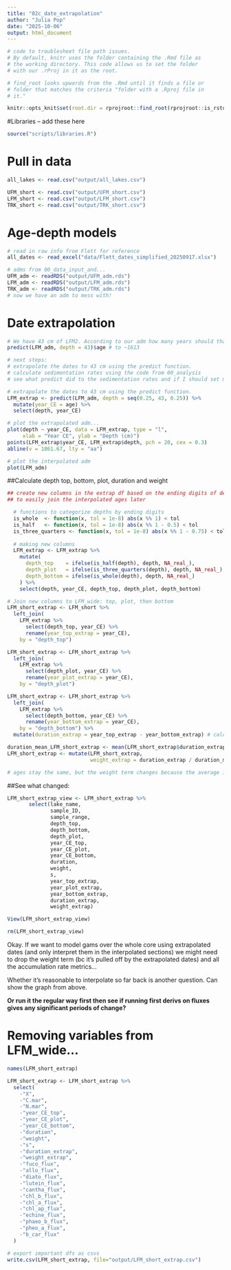 ```yaml
---
title: "02c_date_extrapolation"
author: "Julia Pop"
date: "2025-10-06"
output: html_document
---
```

```r
# code to troublesheet file path issues. 
# By default, knitr uses the folder containing the .Rmd file as
# the working directory. This code allows us to set the folder
# with our .rProj in it as the root. 

# find_root looks upwards from the .Rmd until it finds a file or
# folder that matches the criteria "folder with a .Rproj file in
# it."

knitr::opts_knit$set(root.dir = rprojroot::find_root(rprojroot::is_rstudio_project))
```

#Libraries -- add these here
```r
source("scripts/libraries.R")
```

# Pull in data
```r
all_lakes <- read.csv("output/all_lakes.csv")

UFM_short <- read.csv("output/UFM_short.csv")
LFM_short <- read.csv("output/LFM_short.csv")
TRK_short <- read.csv("output/TRK_short.csv")
```

# Age-depth models
```r
# read in raw info from Flett for reference
all_dates <- read_excel("data/Flett_dates_simplified_20250917.xlsx")

# adms from 00_data_input_and...
UFM_adm <- readRDS("output/UFM_adm.rds")
LFM_adm <- readRDS("output/LFM_adm.rds")
TRK_adm <- readRDS("output/TRK_adm.rds")
# now we have an adm to mess with!
```


# Date extrapolation
```r
# We have 43 cm of LFM2. According to our adm how many years should that go back? 
predict(LFM_adm, depth = 43)$age # to ~1613

# next steps: 
# extrapolate the dates to 43 cm using the predict function. 
# calculate sedimentation rates using the code from 00_analysis
# see what predict did to the sedimentation rates and if I should set my own age depth model... (at an avg sed rate for example)

# extrapolate the dates to 43 cm using the predict function. 
LFM_extrap <- predict(LFM_adm, depth = seq(0.25, 43, 0.25)) %>%
  mutate(year_CE = age) %>%
  select(depth, year_CE)

# plot the extrapolated adm...
plot(depth ~ year_CE, data = LFM_extrap, type = "l", 
     xlab = "Year CE", ylab = "Depth (cm)")
points(LFM_extrap$year_CE, LFM_extrap$depth, pch = 20, cex = 0.3)
abline(v = 1861.67, lty = "aa")

# plot the interpolated adm
plot(LFM_adm)

```

##Calculate depth top, bottom, plot, duration and weight
```r
## create new columns in the extrap df based on the ending digits of depth
## to easily join the interpolated ages later

  # functions to categorize depths by ending digits
  is_whole  <- function(x, tol = 1e-8) abs(x %% 1) < tol
  is_half   <- function(x, tol = 1e-8) abs(x %% 1 - 0.5) < tol
  is_three_quarters <- function(x, tol = 1e-8) abs(x %% 1 - 0.75) < tol
  
  # making new columns
  LFM_extrap <- LFM_extrap %>%
    mutate(
      depth_top    = ifelse(is_half(depth), depth, NA_real_),
      depth_plot   = ifelse(is_three_quarters(depth), depth, NA_real_),
      depth_bottom = ifelse(is_whole(depth), depth, NA_real_)
    ) %>%
    select(depth, year_CE, depth_top, depth_plot, depth_bottom)

# Join new columns to LFM_wide: top, plot, then bottom
LFM_short_extrap <- LFM_short %>%
  left_join(
    LFM_extrap %>% 
      select(depth_top, year_CE) %>%
      rename(year_top_extrap = year_CE),
    by = "depth_top")

LFM_short_extrap <- LFM_short_extrap %>%
  left_join(
    LFM_extrap %>% 
      select(depth_plot, year_CE) %>%
      rename(year_plot_extrap = year_CE),
    by = "depth_plot")

LFM_short_extrap <- LFM_short_extrap %>%
  left_join(
    LFM_extrap %>% 
      select(depth_bottom, year_CE) %>%
      rename(year_bottom_extrap = year_CE),
    by = "depth_bottom") %>%
  mutate(duration_extrap = year_top_extrap - year_bottom_extrap) # calculate duration 

duration_mean_LFM_short_extrap <- mean(LFM_short_extrap$duration_extrap, na.rm = TRUE)
LFM_short_extrap <- mutate(LFM_short_extrap, 
                           weight_extrap = duration_extrap / duration_mean_LFM_short_extrap)

# ages stay the same, but the weight term changes because the average is pulled off by the extrapolated dates... don't use it in the final analysis? tbd. at least can say I looked into it. 
```

##See what changed:
```r

LFM_short_extrap_view <- LFM_short_extrap %>%
       select(lake_name, 
              sample_ID, 
              sample_range, 
              depth_top, 
              depth_bottom, 
              depth_plot, 
              year_CE_top, 
              year_CE_plot, 
              year_CE_bottom, 
              duration, 
              weight, 
              s,
              year_top_extrap,
              year_plot_extrap, 
              year_bottom_extrap,
              duration_extrap,
              weight_extrap)

View(LFM_short_extrap_view)

rm(LFM_short_extrap_view)

```

Okay. If we want to model gams over the whole core using extrapolated dates (and only interpret them in the interpolated sections) we might need to drop the weight term (bc it's pulled off by the extrapolated dates) and all the accumulation rate metrics... 

Whether it's reasonable to interpolate so far back is another question. Can show the graph from above. 

**Or run it the regular way first then see if running first derivs on fluxes gives any significant periods of change?**

# Removing variables from LFM_wide...
```r
names(LFM_short_extrap)

LFM_short_extrap <- LFM_short_extrap %>%
  select(
    -"X",
    -"C.mar",
    -"N.mar",
    -"year_CE_top",
    -"year_CE_plot",
    -"year_CE_bottom",
    -"duration",
    -"weight",
    -"s",
    -"duration_extrap", 
    -"weight_extrap", 
    -"fuco_flux",
    -"allo_flux",
    -"diato_flux",
    -"lutein_flux",
    -"cantha_flux",
    -"chl_b_flux",
    -"chl_a_flux",
    -"chl_ap_flux",
    -"echine_flux", 
    -"phaeo_b_flux",
    -"pheo_a_flux",
    -"b_car_flux"
  )
```

```r
# export important dfs as csvs 
write.csv(LFM_short_extrap, file="output/LFM_short_extrap.csv")
```
